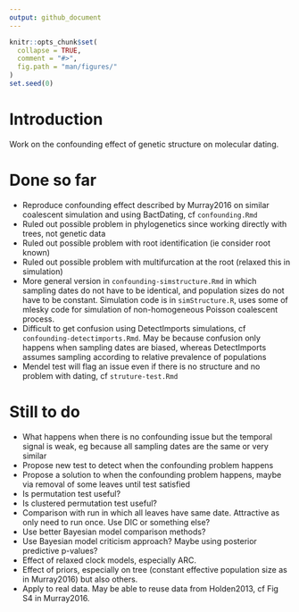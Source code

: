 ```yaml
---
output: github_document
---
```


<!-- README.md is generated from README.Rmd. Please edit that file -->

```r
knitr::opts_chunk$set(
  collapse = TRUE,
  comment = "#>",
  fig.path = "man/figures/"
)
set.seed(0)
```

# Introduction

Work on the confounding effect of genetic structure on molecular dating.

# Done so far

- Reproduce confounding effect described by Murray2016 on similar coalescent simulation and using BactDating, cf `confounding.Rmd`
- Ruled out possible problem in phylogenetics since working directly with trees, not genetic data
- Ruled out possible problem with root identification (ie consider root known)
- Ruled out possible problem with multifurcation at the root (relaxed this in simulation)
- More general version in `confounding-simstructure.Rmd` in which sampling dates do not have to be identical, and population sizes do not have to be constant. Simulation code is in `simStructure.R`, uses some of mlesky code for simulation of non-homogeneous Poisson coalescent process.
- Difficult to get confusion using DetectImports simulations, cf `confounding-detectimports.Rmd`. May be because confusion only happens when sampling dates are biased, whereas DetectImports assumes sampling according to relative prevalence of populations
- Mendel test will flag an issue even if there is no structure and no problem with dating, cf `struture-test.Rmd`

# Still to do

- What happens when there is no confounding issue but the temporal signal is weak, eg because all sampling dates are the same or very similar
- Propose new test to detect when the confounding problem happens
- Propose a solution to when the confounding problem happens, maybe via removal of some leaves until test satisfied
- Is permutation test useful?
- Is clustered permutation test useful?
- Comparison with run in which all leaves have same date. Attractive as only need to run once. Use DIC or something else?
- Use better Bayesian model comparison methods?
- Use Bayesian model criticism approach? Maybe using posterior predictive p-values?
- Effect of relaxed clock models, especially ARC.
- Effect of priors, especially on tree (constant effective population size as in Murray2016) but also others.
- Apply to real data. May be able to reuse data from Holden2013, cf Fig S4 in Murray2016.
